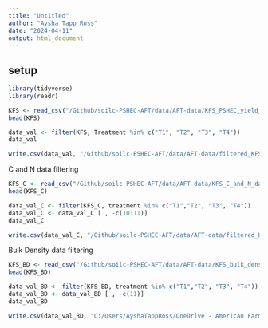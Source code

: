 ```yaml
---
title: "Untitled"
author: "Aysha Tapp Ross"
date: "2024-04-11"
output: html_document
---
```


## setup

```r

library(tidyverse)
library(readr)

```

```r
KFS <- read_csv("/Github/soilc-PSHEC-AFT/data/AFT-data/KFS_PSHEC_yield_data_validation.csv")
head(KFS)
```

```r
data_val <- filter(KFS, Treatment %in% c("T1", "T2", "T3", "T4"))
data_val

```

```r
write.csv(data_val, "/Github/soilc-PSHEC-AFT/data/AFT-data/filtered_KFS_PSHEC_yield_data_validation.csv")
```

C and N data filtering 

```r
KFS_C <- read_csv("/Github/soilc-PSHEC-AFT/data/AFT-data/KFS_C_and_N_data.csv")
head(KFS_C)
```


```r
data_val_C <- filter(KFS_C, treatment %in% c("T1","T2", "T3", "T4"))
data_val_C <- data_val_C [ , -c(10:11)]
data_val_C

```


```r
write.csv(data_val_C, "/Github/soilc-PSHEC-AFT/data/AFT-data/filtered_KFS_PSHEC_C_data_validation.csv")
```

Bulk Density data filtering 


```r
KFS_BD <- read_csv("/Github/soilc-PSHEC-AFT/data/AFT-data/KFS_bulk_density_data.csv")
head(KFS_BD)
```



```r
data_val_BD <- filter(KFS_BD, treatment %in% c("T1","T2", "T3", "T4"))
data_val_BD <- data_val_BD [ , -c(11)]
data_val_BD

```



```r
write.csv(data_val_BD, "C:/Users/AyshaTappRoss/OneDrive - American Farmland Trust/Desktop/Github/soilc-PSHEC-AFT/data/AFT-data/filtered_KFS_PSHEC_Bulk_density_data_validation.csv")
```
